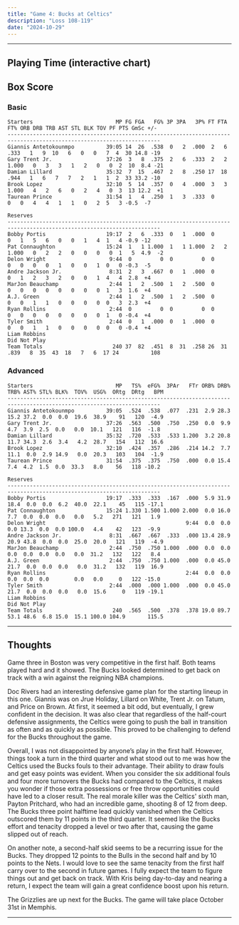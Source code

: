 ```yaml
---
title: "Game 4: Bucks at Celtics"
description: "Loss 108-119"
date: "2024-10-29"
---
```



---


 
## Playing Time (interactive chart)

<PlayingTime client:only='react' /> 



## Box Score
### Basic 
```
Starters                          MP FG FGA   FG% 3P 3PA   3P% FT FTA   FT% ORB DRB TRB AST STL BLK TOV PF PTS GmSc +/-
----------------------------------------------------------------------------------------------------------------------
Giannis Antetokounmpo          39:05 14  26  .538  0   2  .000  2   6  .333   1   9  10   6   0   0   7  4  30 14.8 -19
Gary Trent Jr.                 37:26  3   8  .375  2   6  .333  2   2 1.000   0   3   3   1   2   0   0  2  10  8.4 -21
Damian Lillard                 35:32  7  15  .467  2   8  .250 17  18  .944   1   6   7   7   2   1   1  2  33 33.2 -10
Brook Lopez                    32:10  5  14  .357  0   4  .000  3   3 1.000   4   2   6   0   2   4   0  3  13 12.2  +1
Taurean Prince                 31:54  1   4  .250  1   3  .333  0         0   0   4   4   1   1   0   2  5   3 -0.5  -7

Reserves
----------------------------------------------------------------------------------------------------------------------
Bobby Portis                   19:17  2   6  .333  0   1  .000  0         0   1   5   6   0   0   1   4  1   4 -0.9 -12
Pat Connaughton                15:24  1   1 1.000  1   1 1.000  2   2 1.000   0   2   2   0   0   0   0  1   5  4.9  -2
Delon Wright                    9:44  0         0  0         0  0         0   0   0   0   1   0   0   1  0   0 -0.3  -5
Andre Jackson Jr.               8:31  2   3  .667  0   1  .000  0         0   1   2   3   2   0   0   1  4   4  2.8  +4
MarJon Beauchamp                2:44  1   2  .500  1   2  .500  0         0   0   0   0   0   0   0   0  1   3  1.6  +4
A.J. Green                      2:44  1   2  .500  1   2  .500  0         0   0   1   1   0   0   0   0  0   3  2.3  +4
Ryan Rollins                    2:44  0         0  0         0  0         0   0   0   0   0   0   0   0  1   0 -0.4  +4
Tyler Smith                     2:44  0   1  .000  0   1  .000  0         0   0   1   1   0   0   0   0  0   0 -0.4  +4
Liam Robbins                                                                                               Did Not Play
Team Totals                      240 37  82  .451  8  31  .258 26  31  .839   8  35  43  18   7   6  17 24          108
```

### Advanced 
```
Starters                          MP   TS%  eFG%  3PAr   FTr ORB% DRB% TRB% AST% STL% BLK%  TOV%  USG%  ORtg  DRtg   BPM
----------------------------------------------------------------------------------------------------------------------
Giannis Antetokounmpo          39:05  .524  .538  .077  .231  2.9 28.3 15.2 37.2  0.0  0.0  19.6  38.9    91   120  -4.9
Gary Trent Jr.                 37:26  .563  .500  .750  .250  0.0  9.9  4.7  3.9  2.5  0.0   0.0  10.1   121   116  -1.8
Damian Lillard                 35:32  .720  .533  .533 1.200  3.2 20.8 11.7 34.3  2.6  3.4   4.2  28.7   154   112  16.6
Brook Lopez                    32:10  .424  .357  .286  .214 14.2  7.7 11.1  0.0  2.9 14.9   0.0  20.3   103   104  -1.9
Taurean Prince                 31:54  .375  .375  .750  .000  0.0 15.4  7.4  4.2  1.5  0.0  33.3   8.0    56   118 -10.2

Reserves
----------------------------------------------------------------------------------------------------------------------
Bobby Portis                   19:17  .333  .333  .167  .000  5.9 31.9 18.4  0.0  0.0  6.2  40.0  22.1    45   115 -17.1
Pat Connaughton                15:24 1.330 1.500 1.000 2.000  0.0 16.0  7.7  0.0  0.0  0.0   0.0   5.2   271   121   1.9
Delon Wright                                            9:44  0.0  0.0  0.0 13.3  0.0  0.0 100.0   4.4    42   123  -9.9
Andre Jackson Jr.               8:31  .667  .667  .333  .000 13.4 28.9 20.9 43.8  0.0  0.0  25.0  20.0   121   119  -4.9
MarJon Beauchamp                2:44  .750  .750 1.000  .000  0.0  0.0  0.0  0.0  0.0  0.0   0.0  31.2   132   122   8.4
A.J. Green                      2:44  .750  .750 1.000  .000  0.0 45.0 21.7  0.0  0.0  0.0   0.0  31.2   132   119  16.9
Ryan Rollins                                            2:44  0.0  0.0  0.0  0.0  0.0        0.0   0.0     0   122 -15.0
Tyler Smith                     2:44  .000  .000 1.000  .000  0.0 45.0 21.7  0.0  0.0  0.0   0.0  15.6     0   119 -19.1
Liam Robbins                                                                                                Did Not Play
Team Totals                      240  .565  .500  .378  .378 19.0 89.7 53.1 48.6  6.8 15.0  15.1 100.0 104.9       115.5
```
---

## Thoughts

Game three in Boston was very competitive in the first half. Both teams played hard and it showed. The Bucks looked determined to get back on track with a win against the reigning NBA champions.

Doc Rivers had an interesting defensive game plan for the starting lineup in this one. Giannis was on Jrue Holiday, Lillard on White, Trent Jr. on Tatum, and Price on Brown. At first, it seemed a bit odd, but eventually, I grew confident in the decision. It was also clear that regardless of the half-court defensive assignments, the Celtics were going to push the ball in transition as often and as quickly as possible. This proved to be challenging to defend for the Bucks throughout the game.

Overall, I was not disappointed by anyone’s play in the first half. However, things took a turn in the third quarter and what stood out to me was how the Celtics used the Bucks fouls to their advantage. Their ability to draw fouls and get easy points was evident. When you consider the six additional fouls and four more turnovers the Bucks had compared to the Celtics, it makes you wonder if those extra possessions or free throw opportunities could have led to a closer result. The real morale killer was the Celtics' sixth man, Payton Pritchard, who had an incredible game, shooting 8 of 12 from deep. The Bucks three point halftime lead quickly vanished when the Celtics outscored them by 11 points in the third quarter. It seemed like the Bucks effort and tenacity dropped a level or two after that, causing the game slipped out of reach.

On another note, a second-half skid seems to be a recurring issue for the Bucks. They dropped 12 points to the Bulls in the second half and by 10 points to the Nets. I would love to see the same tenacity from the first half carry over to the second in future games. 
I fully expect the team to figure things out and get back on track. With Kris being day-to-day and nearing a return, I expect the team will gain a great confidence boost upon his return. 

The Grizzlies are up next for the Bucks. The game will take place October 31st in Memphis.


---